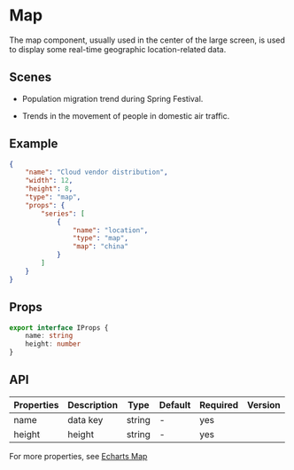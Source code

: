 # Map

The map component, usually used in the center of the large screen, is used to display some real-time geographic location-related data.

## Scenes

- Population migration trend during Spring Festival.

- Trends in the movement of people in domestic air traffic.

## Example

```json
{
	"name": "Cloud vendor distribution",
	"width": 12,
	"height": 8,
	"type": "map",
	"props": {
		"series": [
			{
				"name": "location",
				"type": "map",
				"map": "china"
			}
		]
	}
}
```

## Props

```ts
export interface IProps {
	name: string
	height: number
}
```

## API

| Properties | Description | Type   | Default | Required | Version |
| ---------- | ----------- | ------ | ------- | -------- | ------- |
| name       | data key    | string | -       | yes      |         |
| height     | height      | string | -       | yes      |         |

For more properties, see [Echarts Map](https://echarts.apache.org/examples/en/index.html#chart-type-map)
